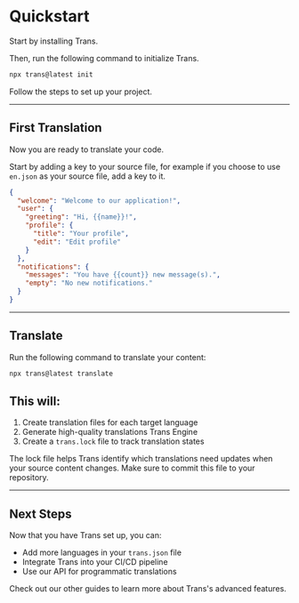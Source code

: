 # Quickstart

Start by installing Trans.

Then, run the following command to initialize Trans.

```bash title="Terminal"
npx trans@latest init
```

Follow the steps to set up your project.

---

## First Translation

Now you are ready to translate your code.

Start by adding a key to your source file, for example if you choose to use `en.json` as your source file, add a key to it.

```json title="src/locales/en.json"
{
  "welcome": "Welcome to our application!",
  "user": {
    "greeting": "Hi, {{name}}!",
    "profile": {
      "title": "Your profile",
      "edit": "Edit profile"
    }
  },
  "notifications": {
    "messages": "You have {{count}} new message(s).",
    "empty": "No new notifications."
  }
}

```

---

## Translate

Run the following command to translate your content:

```bash title="Terminal"
npx trans@latest translate
```

## This will:
1. Create translation files for each target language
2. Generate high-quality translations Trans Engine
3. Create a `trans.lock` file to track translation states

The lock file helps Trans identify which translations need updates when your source content changes. Make sure to commit this file to your repository.

---

## Next Steps

Now that you have Trans set up, you can:
- Add more languages in your `trans.json` file
- Integrate Trans into your CI/CD pipeline
- Use our API for programmatic translations

Check out our other guides to learn more about Trans's advanced features.